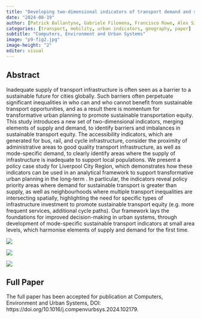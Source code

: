 ```yaml
---
title: "Developing two-dimensional indicators of transport demand and supply at small area levels to promote sustainable transportation equity."
date: "2024-08-19"
author: [Patrick Ballantyne, Gabriele Filomena, Francisco Rowe, Alex Singleton]
categories: [transport, mobility, urban indicators, geography, paper]
subtitle: "Computers, Environment and Urban Systems"
image: "p9-fig2.jpg"
image-height: "2"
editor: visual
---
```


## Abstract

Inadequate supply of transport infrastructure is often seen as a barrier to a sustainable future for cities globally. Such barriers often perpetuate significant inequalities in who can and who cannot benefit from sustainable transport opportunities, and as a result there is momentum for transformative urban planning to promote sustainable transportation equity. This study introduces a new set of two-dimensional indicators, merging elements of supply and demand, to identify barriers and imbalances in sustainable transport equity. The accessibility indicators, which are generated for bus, rail, and cycle infrastructure, consider the proximity of administrative areas to good quality transport infrastructure, as well as mode-specific demand, to clearly identify areas where the supply of infrastructure is inadequate to support local populations. We present a policy case study for Liverpool City Region, which demonstrates how these indicators can be used in an analytical framework to support transformative urban planning in the long-term . In particular, the indicators reveal policy priority areas where demand for sustainable transport is greater than supply, as well as neighbourhoods where multiple transport inequalities are intersecting spatially, highlighting the need for specific types of infrastructure investment to promote sustainable transport equity (e.g. more frequent services, additional cycle paths). Our framework lays the foundations for improved decision-making in urban systems, through development of mode-specific sustainable transport indicators at small area levels, which harmonise elements of supply and demand for the first time.

![](p9-fig1.jpg)

![](p9-fig2.jpg)

![](p9-fig3.jpg)

## Full Paper

The full paper has been accepted for publication at Computers, Environment and Urban Systems, DOI: https://doi.org/10.1016/j.compenvurbsys.2024.102179. 
